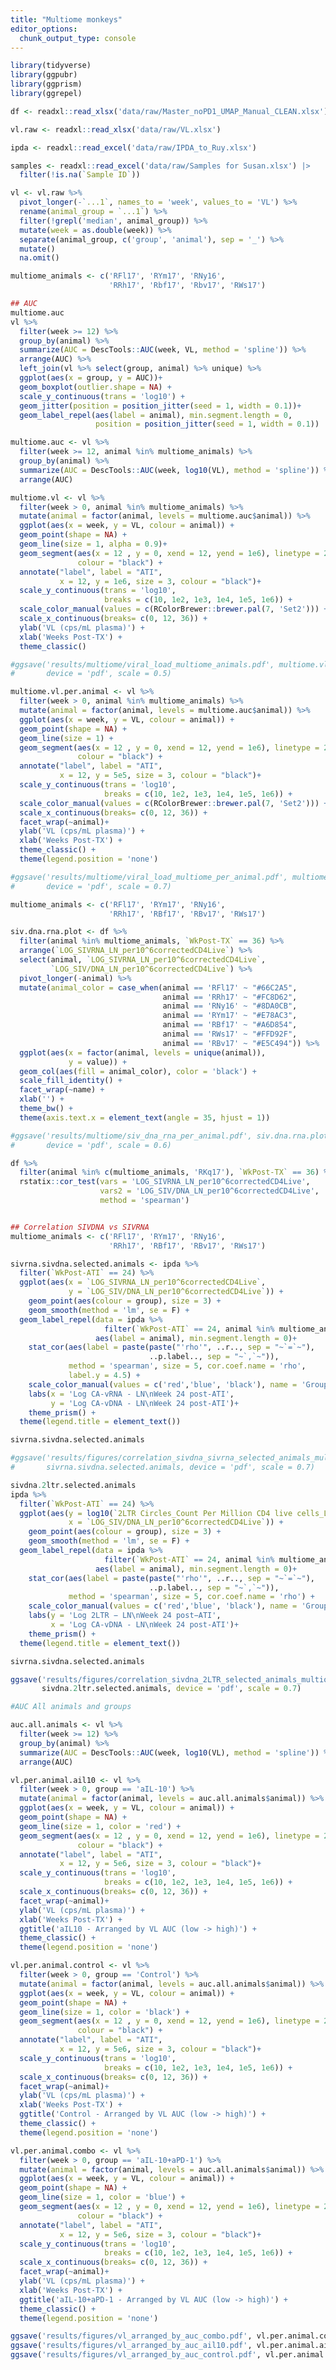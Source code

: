 ```yaml
---
title: "Multiome monkeys"
editor_options: 
  chunk_output_type: console
---
```


```r
library(tidyverse)
library(ggpubr)
library(ggprism)
library(ggrepel)
```

```r
df <- readxl::read_xlsx('data/raw/Master_noPD1_UMAP_Manual_CLEAN.xlsx')

vl.raw <- readxl::read_xlsx('data/raw/VL.xlsx')

ipda <- readxl::read_excel('data/raw/IPDA_to_Ruy.xlsx')

samples <- readxl::read_excel('data/raw/Samples for Susan.xlsx') |> 
  filter(!is.na(`Sample ID`))
```

```r
vl <- vl.raw %>% 
  pivot_longer(-`...1`, names_to = 'week', values_to = 'VL') %>% 
  rename(animal_group = `...1`) %>% 
  filter(!grepl('median', animal_group)) %>% 
  mutate(week = as.double(week)) %>% 
  separate(animal_group, c('group', 'animal'), sep = '_') %>% 
  mutate()
  na.omit()
```

```r
multiome_animals <- c('RFl17', 'RYm17', 'RNy16', 
                      'RRh17', 'Rbf17', 'Rbv17', 'RWs17')

## AUC
multiome.auc
vl %>% 
  filter(week >= 12) %>% 
  group_by(animal) %>%
  summarize(AUC = DescTools::AUC(week, VL, method = 'spline')) %>% 
  arrange(AUC) %>% 
  left_join(vl %>% select(group, animal) %>% unique) %>% 
  ggplot(aes(x = group, y = AUC))+
  geom_boxplot(outlier.shape = NA) +
  scale_y_continuous(trans = 'log10') +
  geom_jitter(position = position_jitter(seed = 1, width = 0.1))+ 
  geom_label_repel(aes(label = animal), min.segment.length = 0,
                   position = position_jitter(seed = 1, width = 0.1))

multiome.auc <- vl %>% 
  filter(week >= 12, animal %in% multiome_animals) %>% 
  group_by(animal) %>%
  summarize(AUC = DescTools::AUC(week, log10(VL), method = 'spline')) %>% 
  arrange(AUC)

multiome.vl <- vl %>% 
  filter(week > 0, animal %in% multiome_animals) %>% 
  mutate(animal = factor(animal, levels = multiome.auc$animal)) %>% 
  ggplot(aes(x = week, y = VL, colour = animal)) +
  geom_point(shape = NA) +
  geom_line(size = 1, alpha = 0.9)+
  geom_segment(aes(x = 12 , y = 0, xend = 12, yend = 1e6), linetype = 2,
               colour = "black") +
  annotate("label", label = "ATI", 
           x = 12, y = 1e6, size = 3, colour = "black")+
  scale_y_continuous(trans = 'log10', 
                     breaks = c(10, 1e2, 1e3, 1e4, 1e5, 1e6)) +
  scale_color_manual(values = c(RColorBrewer::brewer.pal(7, 'Set2'))) +
  scale_x_continuous(breaks= c(0, 12, 36)) +
  ylab('VL (cps/mL plasma)') +
  xlab('Weeks Post-TX') +
  theme_classic()

#ggsave('results/multiome/viral_load_multiome_animals.pdf', multiome.vl,
#       device = 'pdf', scale = 0.5)

multiome.vl.per.animal <- vl %>% 
  filter(week > 0, animal %in% multiome_animals) %>% 
  mutate(animal = factor(animal, levels = multiome.auc$animal)) %>% 
  ggplot(aes(x = week, y = VL, colour = animal)) +
  geom_point(shape = NA) +
  geom_line(size = 1) +
  geom_segment(aes(x = 12 , y = 0, xend = 12, yend = 1e6), linetype = 2,
               colour = "black") +
  annotate("label", label = "ATI", 
           x = 12, y = 5e5, size = 3, colour = "black")+
  scale_y_continuous(trans = 'log10', 
                     breaks = c(10, 1e2, 1e3, 1e4, 1e5, 1e6)) +
  scale_color_manual(values = c(RColorBrewer::brewer.pal(7, 'Set2'))) +
  scale_x_continuous(breaks= c(0, 12, 36)) +
  facet_wrap(~animal)+
  ylab('VL (cps/mL plasma)') +
  xlab('Weeks Post-TX') +
  theme_classic() +
  theme(legend.position = 'none')

#ggsave('results/multiome/viral_load_multiome_per_animal.pdf', multiome.vl.per.animal,
#       device = 'pdf', scale = 0.7)

multiome_animals <- c('RFl17', 'RYm17', 'RNy16', 
                      'RRh17', 'RBf17', 'RBv17', 'RWs17')

siv.dna.rna.plot <- df %>% 
  filter(animal %in% multiome_animals, `WkPost-TX` == 36) %>% 
  arrange(`LOG_SIVRNA_LN_per10^6correctedCD4Live`) %>% 
  select(animal, `LOG_SIVRNA_LN_per10^6correctedCD4Live`, 
         `LOG_SIV/DNA_LN_per10^6correctedCD4Live`) %>% 
  pivot_longer(-animal) %>% 
  mutate(animal_color = case_when(animal == 'RFl17' ~ "#66C2A5",
                                  animal == 'RRh17' ~ "#FC8D62",
                                  animal == 'RNy16' ~ "#8DA0CB",
                                  animal == 'RYm17' ~ "#E78AC3",
                                  animal == 'RBf17' ~ "#A6D854",
                                  animal == 'RWs17' ~ "#FFD92F",
                                  animal == 'RBv17' ~ "#E5C494")) %>% 
  ggplot(aes(x = factor(animal, levels = unique(animal)), 
             y = value)) +
  geom_col(aes(fill = animal_color), color = 'black') +
  scale_fill_identity() +
  facet_wrap(~name) +
  xlab('') +
  theme_bw() +
  theme(axis.text.x = element_text(angle = 35, hjust = 1))

#ggsave('results/multiome/siv_dna_rna_per_animal.pdf', siv.dna.rna.plot,
#       device = 'pdf', scale = 0.6)

df %>% 
  filter(animal %in% c(multiome_animals, 'RKq17'), `WkPost-TX` == 36) %>% 
  rstatix::cor_test(vars = 'LOG_SIVRNA_LN_per10^6correctedCD4Live',
                    vars2 = 'LOG_SIV/DNA_LN_per10^6correctedCD4Live',
                    method = 'spearman')


## Correlation SIVDNA vs SIVRNA
multiome_animals <- c('RFl17', 'RYm17', 'RNy16', 
                      'RRh17', 'RBf17', 'RBv17', 'RWs17')

sivrna.sivdna.selected.animals <- ipda %>% 
  filter(`WkPost-ATI` == 24) %>% 
  ggplot(aes(x = `LOG_SIVRNA_LN_per10^6correctedCD4Live`, 
             y = `LOG_SIV/DNA_LN_per10^6correctedCD4Live`)) +
    geom_point(aes(colour = group), size = 3) +
    geom_smooth(method = 'lm', se = F) +
  geom_label_repel(data = ipda %>% 
                     filter(`WkPost-ATI` == 24, animal %in% multiome_animals),
                   aes(label = animal), min.segment.length = 0)+
    stat_cor(aes(label = paste(paste("'rho'", ..r.., sep = "~`=`~"), 
                               ..p.label.., sep = "~`,`~")),
             method = 'spearman', size = 5, cor.coef.name = 'rho',
             label.y = 4.5) +
    scale_color_manual(values = c('red','blue', 'black'), name = 'Group') +
    labs(x = 'Log CA-vRNA - LN\nWeek 24 post-ATI',
         y = 'Log CA-vDNA - LN\nWeek 24 post-ATI')+
    theme_prism() +
  theme(legend.title = element_text())

sivrna.sivdna.selected.animals

#ggsave('results/figures/correlation_sivdna_sivrna_selected_animals_multiome.pdf',
#       sivrna.sivdna.selected.animals, device = 'pdf', scale = 0.7)

sivdna.2ltr.selected.animals  
ipda %>% 
  filter(`WkPost-ATI` == 24) %>% 
  ggplot(aes(y = log10(`2LTR Circles_Count Per Million CD4 live cells_LN`), 
             x = `LOG_SIV/DNA_LN_per10^6correctedCD4Live`)) +
    geom_point(aes(colour = group), size = 3) +
    geom_smooth(method = 'lm', se = F) +
  geom_label_repel(data = ipda %>% 
                     filter(`WkPost-ATI` == 24, animal %in% multiome_animals),
                   aes(label = animal), min.segment.length = 0)+
    stat_cor(aes(label = paste(paste("'rho'", ..r.., sep = "~`=`~"), 
                               ..p.label.., sep = "~`,`~")),
             method = 'spearman', size = 5, cor.coef.name = 'rho') +
    scale_color_manual(values = c('red','blue', 'black'), name = 'Group') +
    labs(y = 'Log 2LTR − LN\nWeek 24 post−ATI',
         x = 'Log CA-vDNA - LN\nWeek 24 post-ATI')+
    theme_prism() +
  theme(legend.title = element_text())

sivrna.sivdna.selected.animals

ggsave('results/figures/correlation_sivdna_2LTR_selected_animals_multiome.pdf',
       sivdna.2ltr.selected.animals, device = 'pdf', scale = 0.7)

#AUC All animals and groups

auc.all.animals <- vl %>% 
  filter(week >= 12) %>% 
  group_by(animal) %>%
  summarize(AUC = DescTools::AUC(week, log10(VL), method = 'spline')) %>% 
  arrange(AUC)

vl.per.animal.ail10 <- vl %>% 
  filter(week > 0, group == 'aIL-10') %>% 
  mutate(animal = factor(animal, levels = auc.all.animals$animal)) %>% 
  ggplot(aes(x = week, y = VL, colour = animal)) +
  geom_point(shape = NA) +
  geom_line(size = 1, color = 'red') +
  geom_segment(aes(x = 12 , y = 0, xend = 12, yend = 1e6), linetype = 2,
               colour = "black") +
  annotate("label", label = "ATI", 
           x = 12, y = 5e6, size = 3, colour = "black")+
  scale_y_continuous(trans = 'log10', 
                     breaks = c(10, 1e2, 1e3, 1e4, 1e5, 1e6)) +
  scale_x_continuous(breaks= c(0, 12, 36)) +
  facet_wrap(~animal)+
  ylab('VL (cps/mL plasma)') +
  xlab('Weeks Post-TX') +
  ggtitle('aIL10 - Arranged by VL AUC (low -> high)') +
  theme_classic() +
  theme(legend.position = 'none')

vl.per.animal.control <- vl %>% 
  filter(week > 0, group == 'Control') %>% 
  mutate(animal = factor(animal, levels = auc.all.animals$animal)) %>% 
  ggplot(aes(x = week, y = VL, colour = animal)) +
  geom_point(shape = NA) +
  geom_line(size = 1, color = 'black') +
  geom_segment(aes(x = 12 , y = 0, xend = 12, yend = 1e6), linetype = 2,
               colour = "black") +
  annotate("label", label = "ATI", 
           x = 12, y = 5e6, size = 3, colour = "black")+
  scale_y_continuous(trans = 'log10', 
                     breaks = c(10, 1e2, 1e3, 1e4, 1e5, 1e6)) +
  scale_x_continuous(breaks= c(0, 12, 36)) +
  facet_wrap(~animal)+
  ylab('VL (cps/mL plasma)') +
  xlab('Weeks Post-TX') +
  ggtitle('Control - Arranged by VL AUC (low -> high)') +
  theme_classic() +
  theme(legend.position = 'none') 

vl.per.animal.combo <- vl %>% 
  filter(week > 0, group == 'aIL-10+aPD-1') %>% 
  mutate(animal = factor(animal, levels = auc.all.animals$animal)) %>% 
  ggplot(aes(x = week, y = VL, colour = animal)) +
  geom_point(shape = NA) +
  geom_line(size = 1, color = 'blue') +
  geom_segment(aes(x = 12 , y = 0, xend = 12, yend = 1e6), linetype = 2,
               colour = "black") +
  annotate("label", label = "ATI", 
           x = 12, y = 5e6, size = 3, colour = "black")+
  scale_y_continuous(trans = 'log10', 
                     breaks = c(10, 1e2, 1e3, 1e4, 1e5, 1e6)) +
  scale_x_continuous(breaks= c(0, 12, 36)) +
  facet_wrap(~animal)+
  ylab('VL (cps/mL plasma)') +
  xlab('Weeks Post-TX') +
  ggtitle('aIL-10+aPD-1 - Arranged by VL AUC (low -> high)') +
  theme_classic() +
  theme(legend.position = 'none')

ggsave('results/figures/vl_arranged_by_auc_combo.pdf', vl.per.animal.combo, scale = 0.7)
ggsave('results/figures/vl_arranged_by_auc_ail10.pdf', vl.per.animal.ail10, scale = 0.7)
ggsave('results/figures/vl_arranged_by_auc_control.pdf', vl.per.animal.control, scale = 0.7)
```

